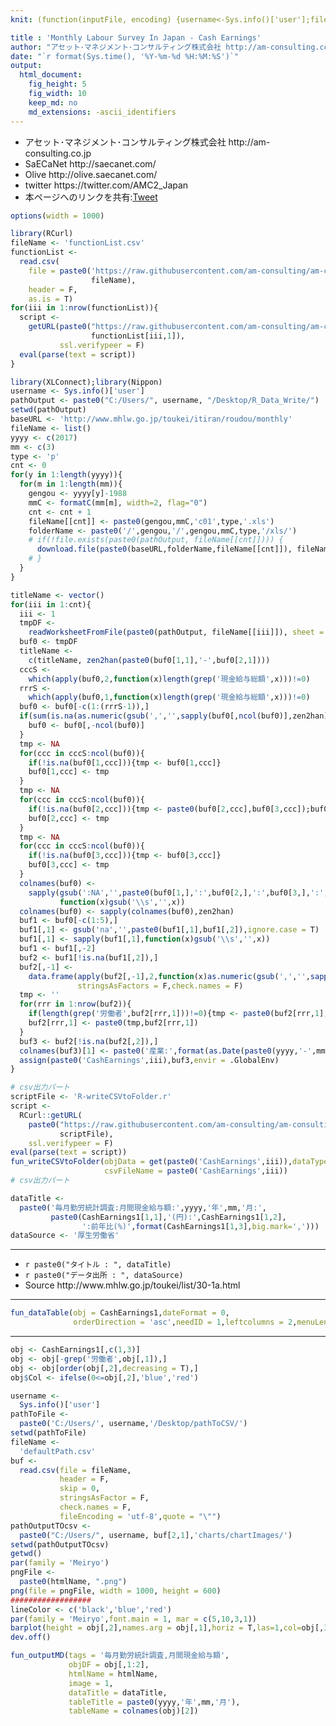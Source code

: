 ```yaml
---
knit: (function(inputFile, encoding) {username<-Sys.info()['user'];fileName<-'defaultPath.csv';pathToFile <-paste0('C:/Users/', username,'/Desktop/pathToCSV/');setwd(pathToFile);buf0<-read.csv(fileName,header = F,skip = 0,stringsAsFactor = F,check.names = F,fileEncoding = 'utf-8');timeStamp<-format(Sys.time(),'%Y%m%d%H%M%S');htmlName<-'MonthlyLabourSurveyInJapanCashEarnings';rmarkdown::render(inputFile, encoding = encoding, output_file = paste0('C:/Users/',username,buf0[2,1],'charts/','am-consulting.co.jp-',htmlName,'.html')) })

title : 'Monthly Labour Survey In Japan - Cash Earnings'
author: "アセット･マネジメント･コンサルティング株式会社 http://am-consulting.co.jp"
date: "`r format(Sys.time(), '%Y-%m-%d %H:%M:%S')`"
output: 
  html_document:
    fig_height: 5
    fig_width: 10
    keep_md: no
    md_extensions: -ascii_identifiers 
---
```

<link href="http://knowledgevault.saecanet.com/components/rmarkdown-html.css" rel="stylesheet">
<script src="http://knowledgevault.saecanet.com/components/JavascriptCode.js"></script>
<style>.main-container {max-width : 1000px;}</style>

- アセット･マネジメント･コンサルティング株式会社 http://am-consulting.co.jp
- SaECaNet http://saecanet.com/
- Olive http://olive.saecanet.com/
- twitter https://twitter.com/AMC2_Japan
- 本ページへのリンクを共有:<a href="https://twitter.com/share" class="twitter-share-button" data-via="AMC2_Japan" data-size="large">Tweet</a> <script>!function(d,s,id){var js,fjs=d.getElementsByTagName(s)[0],p=/^http:/.test(d.location)?'http':'https';if(!d.getElementById(id)){js=d.createElement(s);js.id=id;js.src=p+'://platform.twitter.com/widgets.js';fjs.parentNode.insertBefore(js,fjs);}}(document, 'script', 'twitter-wjs');</script>

```r
options(width = 1000)
```

```r
library(RCurl)
fileName <- 'functionList.csv'
functionList <-
  read.csv(
    file = paste0('https://raw.githubusercontent.com/am-consulting/am-consulting.github.io/master/csv/',
                  fileName),
    header = F,
    as.is = T)
for(iii in 1:nrow(functionList)){
  script <- 
    getURL(paste0("https://raw.githubusercontent.com/am-consulting/am-consulting.github.io/master/", 
                  functionList[iii,1]),
           ssl.verifypeer = F)
  eval(parse(text = script))
}
```

```r
library(XLConnect);library(Nippon)
username <- Sys.info()['user']
pathOutput <- paste0("C:/Users/", username, "/Desktop/R_Data_Write/")
setwd(pathOutput)
baseURL <- 'http://www.mhlw.go.jp/toukei/itiran/roudou/monthly'
fileName <- list()
yyyy <- c(2017)
mm <- c(3)
type <- 'p'
cnt <- 0
for(y in 1:length(yyyy)){
  for(m in 1:length(mm)){
    gengou <- yyyy[y]-1988
    mmC <- formatC(mm[m], width=2, flag="0")
    cnt <- cnt + 1
    fileName[[cnt]] <- paste0(gengou,mmC,'c01',type,'.xls')
    folderName <- paste0('/',gengou,'/',gengou,mmC,type,'/xls/')
    # if(!file.exists(paste0(pathOutput, fileName[[cnt]]))) {
      download.file(paste0(baseURL,folderName,fileName[[cnt]]), fileName[[cnt]] , mode = 'wb')
    # }
  }
}
```

```r
titleName <- vector()
for(iii in 1:cnt){
  iii <- 1
  tmpDF <- 
    readWorksheetFromFile(paste0(pathOutput, fileName[[iii]]), sheet = 1, header = F)
  buf0 <- tmpDF
  titleName <- 
    c(titleName, zen2han(paste0(buf0[1,1],'-',buf0[2,1])))
  cccS <- 
    which(apply(buf0,2,function(x)length(grep('現金給与総額',x)))!=0)
  rrrS <- 
    which(apply(buf0,1,function(x)length(grep('現金給与総額',x)))!=0)
  buf0 <- buf0[-c(1:(rrrS-1)),]
  if(sum(is.na(as.numeric(gsub(',','',sapply(buf0[,ncol(buf0)],zen2han)))))==nrow(buf0)){
    buf0 <- buf0[,-ncol(buf0)]
  }
  tmp <- NA
  for(ccc in cccS:ncol(buf0)){
    if(!is.na(buf0[1,ccc])){tmp <- buf0[1,ccc]}
    buf0[1,ccc] <- tmp
  }
  tmp <- NA
  for(ccc in cccS:ncol(buf0)){
    if(!is.na(buf0[2,ccc])){tmp <- paste0(buf0[2,ccc],buf0[3,ccc]);buf0[3,ccc] <- NA}
    buf0[2,ccc] <- tmp
  }
  tmp <- NA
  for(ccc in cccS:ncol(buf0)){
    if(!is.na(buf0[3,ccc])){tmp <- buf0[3,ccc]}
    buf0[3,ccc] <- tmp
  }
  colnames(buf0) <- 
    sapply(gsub(':NA','',paste0(buf0[1,],':',buf0[2,],':',buf0[3,],':',buf0[4,],'(',buf0[5,],')')),
           function(x)gsub('\\s','',x))
  colnames(buf0) <- sapply(colnames(buf0),zen2han)
  buf1 <- buf0[-c(1:5),]
  buf1[,1] <- gsub('na','',paste0(buf1[,1],buf1[,2]),ignore.case = T)
  buf1[,1] <- sapply(buf1[,1],function(x)gsub('\\s','',x))
  buf1 <- buf1[,-2]
  buf2 <- buf1[!is.na(buf1[,2]),]
  buf2[,-1] <- 
    data.frame(apply(buf2[,-1],2,function(x)as.numeric(gsub(',','',sapply(x,zen2han)))),
               stringsAsFactors = F,check.names = F)
  tmp <- ''
  for(rrr in 1:nrow(buf2)){
    if(length(grep('労働者',buf2[rrr,1]))!=0){tmp <- paste0(buf2[rrr,1],':')}
    buf2[rrr,1] <- paste0(tmp,buf2[rrr,1])
  }
  buf3 <- buf2[!is.na(buf2[,2]),]
  colnames(buf3)[1] <- paste0('産業:',format(as.Date(paste0(yyyy,'-',mm,'-1')),'%Y年%m月'))
  assign(paste0('CashEarnings',iii),buf3,envir = .GlobalEnv)
}
```

```r
# csv出力パート
scriptFile <- 'R-writeCSVtoFolder.r'
script <-
  RCurl::getURL(
    paste0("https://raw.githubusercontent.com/am-consulting/am-consulting.github.io/master/",
           scriptFile),
    ssl.verifypeer = F)
eval(parse(text = script))
fun_writeCSVtoFolder(objData = get(paste0('CashEarnings',iii)),dataType = 1,
                     csvFileName = paste0('CashEarnings',iii))
# csv出力パート
```

```r
dataTitle <- 
  paste0('毎月勤労統計調査:月間現金給与額:',yyyy,'年',mm,'月:',
         paste0(CashEarnings1[1,1],'(円):',CashEarnings1[1,2],
                ':前年比(%)',format(CashEarnings1[1,3],big.mark=',')))
dataSource <- '厚生労働省'
```

***

- `r paste0("タイトル : ", dataTitle)`
- `r paste0("データ出所 : ", dataSource)`
- Source http://www.mhlw.go.jp/toukei/list/30-1a.html

***

```r
fun_dataTable(obj = CashEarnings1,dateFormat = 0,
              orderDirection = 'asc',needID = 1,leftcolumns = 2,menuLength = 20)
```

***

```r
obj <- CashEarnings1[,c(1,3)]
obj <- obj[-grep('労働者',obj[,1]),]
obj <- obj[order(obj[,2],decreasing = T),]
obj$Col <- ifelse(0<=obj[,2],'blue','red')
```

```r
username <-
  Sys.info()['user']
pathToFile <-
  paste0('C:/Users/', username,'/Desktop/pathToCSV/')
setwd(pathToFile)
fileName <-
  'defaultPath.csv'
buf <-
  read.csv(file = fileName,
           header = F,
           skip = 0,
           stringsAsFactor = F,
           check.names = F,
           fileEncoding = 'utf-8',quote = "\"")
pathOutputTOcsv <-
  paste0("C:/Users/", username, buf[2,1],'charts/chartImages/')
setwd(pathOutputTOcsv)
getwd()
par(family = 'Meiryo')
pngFile <-
  paste0(htmlName, ".png")
png(file = pngFile, width = 1000, height = 600)
##################
lineColor <- c('black','blue','red')
par(family = 'Meiryo',font.main = 1, mar = c(5,10,3,1))
barplot(height = obj[,2],names.arg = obj[,1],horiz = T,las=1,col=obj[,3],xlab = colnames(obj)[2],main = dataTitle)
dev.off()
```

```r
fun_outputMD(tags = '毎月勤労統計調査,月間現金給与額',
             objDF = obj[,1:2],
             htmlName = htmlName,
             image = 1,
             dataTitle = dataTitle,
             tableTitle = paste0(yyyy,'年',mm,'月'),
             tableName = colnames(obj)[2])
```

<script>MakeNegative()</script>
<script>
  (function(i,s,o,g,r,a,m){i['GoogleAnalyticsObject']=r;i[r]=i[r]||function(){
  (i[r].q=i[r].q||[]).push(arguments)},i[r].l=1*new Date();a=s.createElement(o),
  m=s.getElementsByTagName(o)[0];a.async=1;a.src=g;m.parentNode.insertBefore(a,m)
  })(window,document,'script','https://www.google-analytics.com/analytics.js','ga');

  ga('create', 'UA-3077339-5', 'auto');
  ga('send', 'pageview');

</script>
